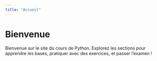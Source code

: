 ```yaml
---
title: "Accueil"
---
```

# Bienvenue

Bienvenue sur le site du cours de Python. Explorez les sections pour apprendre les bases, pratiquer avec des exercices, et passer l'examen !
